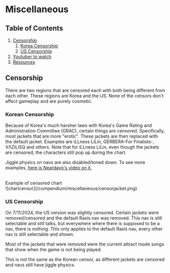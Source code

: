 # Miscellaneous
## Table of Contents
1. [Censorship](/compendium/miscellaneous#censorship)
    1. [Korea Censorship](/compendium/miscellaneous#korean-censorship)
    2. [US Censorship](/compendium/miscellaneous#us-censorship)
2. [Youtuber to watch](/compendium/miscellaneous#youtubers-to-watch)
3. [Resources](/compendium/miscellaneous#resources)
## Censorship
There are two regions that are censored each with both being different from each
other. These regions are Korea and the US. None of the censors don't affect
gameplay and are purely cosmetic.

### Korean Censorship
Because of Korea's much harsher laws with Korea's Game Rating and Administration
Committee (GRAC), certain things are censored. Specifically, most jackets that
are more "erotic". These jackets are then replaced with the default jacket.
Examples are iLLness LiLin, GERBERA-For Finalists-, VΛZiLiSQ and others. Note
that for iLLness LiLin, even though the jackets are censored, the characters still
pop up during the chart.

Jiggle physics on navs are also disabled/toned down. To see more examples, [here is Neardayo's video on it.](https://www.youtube.com/watch?v=Qb60uBDiKsU)

<br/>
<div className="text-center">
  Example of censored chart
</div>

<div className="flex items-center justify-center">
  ![chartcensor](/compendium/miscellaneous/censorjacket.png)
</div>

### US Censorship
On 7/11/2024, the US version was slightly censored. Certain jackets were
removed/censored and the default Rasis nav was removed. This nav is still
selectable and still talks, but everywhere where there is supposed to be a nav,
there is nothing. This only applies to the default Rasis nav, every other nav is
still selectable and shown.

Most of the jackets that were removed were the current attract mode songs that
show when the game is not being played. 

This is not the same as the Korean censor, as different jackets are censored and
navs still have jiggle physics.


